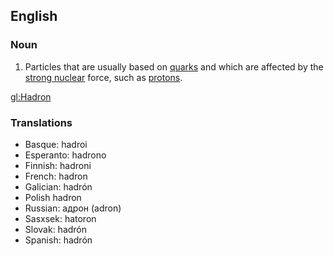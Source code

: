 ==English==
===Noun===
#Particles that are usually based on [[quark]]s and which are affected by the [[strong nuclear]] force, such as [[proton]]s.

[[gl:Hadron]]

===Translations===
*Basque: hadroi
*Esperanto: hadrono
*Finnish: hadroni
*French: hadron	
*Galician: hadrón
*Polish	hadron
*Russian: адрон (adron)
*Sasxsek: hatoron
*Slovak: hadrón	
*Spanish: hadrón